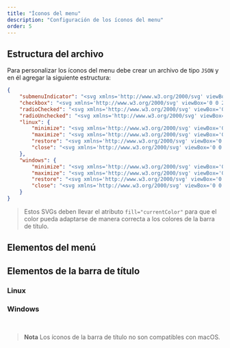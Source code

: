 ```yaml
---
title: "Íconos del menu"
description: "Configuración de los íconos del menu"
order: 5
---
```



## Estructura del archivo

Para personalizar los íconos del menu debe crear un archivo de tipo `JSON` y en él agregar la siguiente estructura:

```json
{
	"submenuIndicator": "<svg xmlns='http://www.w3.org/2000/svg' viewBox='0 0 24 24' stroke-width='1.5' stroke='currentColor' fill='none' stroke-linecap='round' stroke-linejoin='round'><path stroke='none' d='M0 0h24v24H0z' fill='none' /><polyline points='9 6 15 12 9 18' /></svg>",
	"checkbox": "<svg xmlns='http://www.w3.org/2000/svg' viewBox='0 0 24 24' stroke-width='1.5' stroke='currentColor' fill='none' stroke-linecap='round' stroke-linejoin='round'><path stroke='none' d='M0 0h24v24H0z' fill='none'/><path d='M5 12l5 5l10 -10' /></svg>",
	"radioChecked": "<svg xmlns='http://www.w3.org/2000/svg' viewBox='0 0 20 20'><path fill='currentColor' d='M10,5 C7.2,5 5,7.2 5,10 C5,12.8 7.2,15 10,15 C12.8,15 15,12.8 15,10 C15,7.2 12.8,5 10,5 L10,5 Z M10,0 C4.5,0 0,4.5 0,10 C0,15.5 4.5,20 10,20 C15.5,20 20,15.5 20,10 C20,4.5 15.5,0 10,0 L10,0 Z M10,18 C5.6,18 2,14.4 2,10 C2,5.6 5.6,2 10,2 C14.4,2 18,5.6 18,10 C18,14.4 14.4,18 10,18 L10,18 Z' /></svg>",
	"radioUnchecked": "<svg xmlns='http://www.w3.org/2000/svg' viewBox='0 0 20 20'><path fill='currentColor' d='M10,0 C4.5,0 0,4.5 0,10 C0,15.5 4.5,20 10,20 C15.5,20 20,15.5 20,10 C20,4.5 15.5,0 10,0 L10,0 Z M10,18 C5.6,18 2,14.4 2,10 C2,5.6 5.6,2 10,2 C14.4,2 18,5.6 18,10 C18,14.4 14.4,18 10,18 L10,18 Z' /></svg>",
	"linux": {
		"minimize": "<svg xmlns='http://www.w3.org/2000/svg' viewBox='0 0 11 11'><path d='M11,4.9v1.1H0V4.399h11z'/></svg>",
		"maximize": "<svg xmlns='http://www.w3.org/2000/svg' viewBox='0 0 11 11'><path d='M0,1.7v7.6C0,10.2,0.8,11,1.7,11h7.6c0.9,0,1.7-0.8,1.7-1.7V1.7C11,0.8,10.2,0,9.3,0H1.7C0.8,0,0,0.8,0,1.7z M8.8,9.9H2.2c-0.6,0-1.1-0.5-1.1-1.1V2.2c0-0.6,0.5-1.1,1.1-1.1h6.7c0.6,0,1.1,0.5,1.1,1.1v6.7C9.9,9.4,9.4,9.9,8.8,9.9z'/></svg>",
		"restore": "<svg xmlns='http://www.w3.org/2000/svg' viewBox='0 0 11 11'><path d='M7.9,2.2h-7C0.4,2.2,0,2.6,0,3.1v7C0,10.6,0.4,11,0.9,11h7c0.5,0,0.9-0.4,0.9-0.9v-7C8.8,2.6,8.4,2.2,7.9,2.2z M7.7,9.6 c0,0.2-0.1,0.3-0.3,0.3h-6c-0.2,0-0.3-0.1-0.3-0.3v-6c0-0.2,0.1-0.3,0.3-0.3h6c0.2,0,0.3,0.1,0.3,0.3V9.6z M10,0.9 c0,0.5-0.4,0.9-0.9,0.9h-2.1 c-0.5,0-0.9-0.4-0.9-0.9V0.9c0-0.5,0.4-0.9,0.9-0.9h2.1C9.6,0,10,0.4,10,0.9z'/></svg>",
		"close": "<svg xmlns='http://www.w3.org/2000/svg' viewBox='0 0 11 11'><path d='M6.279 5.5L11 10.221l-.779.779L5.5 6.279.779 11 0 10.221 4.721 5.5 0 .779.779 0 5.5 4.721 10.221 0 11 .779 6.279 5.5z'/></svg>"
	},
	"windows": {
		"minimize": "<svg xmlns='http://www.w3.org/2000/svg' viewBox='0 0 11 11'><path d='M11,4.9v1.1H0V4.399h11z'/></svg>",
		"maximize": "<svg xmlns='http://www.w3.org/2000/svg' viewBox='0 0 11 11'><path d='M0,1.7v7.6C0,10.2,0.8,11,1.7,11h7.6c0.9,0,1.7-0.8,1.7-1.7V1.7C11,0.8,10.2,0,9.3,0H1.7C0.8,0,0,0.8,0,1.7z M8.8,9.9H2.2c-0.6,0-1.1-0.5-1.1-1.1V2.2c0-0.6,0.5-1.1,1.1-1.1h6.7c0.6,0,1.1,0.5,1.1,1.1v6.7C9.9,9.4,9.4,9.9,8.8,9.9z'/></svg>",
		"restore": "<svg xmlns='http://www.w3.org/2000/svg' viewBox='0 0 11 11'><path d='M7.9,2.2h-7C0.4,2.2,0,2.6,0,3.1v7C0,10.6,0.4,11,0.9,11h7c0.5,0,0.9-0.4,0.9-0.9v-7C8.8,2.6,8.4,2.2,7.9,2.2z M7.7,9.6 c0,0.2-0.1,0.3-0.3,0.3h-6c-0.2,0-0.3-0.1-0.3-0.3v-6c0-0.2,0.1-0.3,0.3-0.3h6c0.2,0,0.3,0.1,0.3,0.3V9.6z'/><path d='M10,0H3.5v1.1h6.1c0.2,0,0.3,0.1,0.3,0.3v6.1H11V1C11,0.4,10.6,0,10,0z'/></svg>",
		"close": "<svg xmlns='http://www.w3.org/2000/svg' viewBox='0 0 11 11'><path d='M6.279 5.5L11 10.221l-.779.779L5.5 6.279.779 11 0 10.221 4.721 5.5 0 .779.779 0 5.5 4.721 10.221 0 11 .779 6.279 5.5z'/></svg>"
	}
}
```

> Estos SVGs deben llevar el atributo `fill="currentColor"` para que el color pueda adaptarse de manera correcta a los colores de la barra de título.

## Elementos del menú

<MenuIcon option="submenuIndicator" description="Es el ícono para los submenús." />
<MenuIcon option="checkbox" description="Es el ícono para los checkbox." />
<MenuIcon option="radioChecked" description="Es el ícono para los elementos de radio cuando este está seleccionado." />
<MenuIcon option="radioUnchecked" description="Es el ícono para los elementos de radio cuando no está seleccionado." />


## Elementos de la barra de título

### Linux

<MenuIcon option="linux.minimize" description="Es el ícono para minimizar la ventana." />
<MenuIcon option="linux.maximize" description="Es el ícono para maximizar la ventana." />
<MenuIcon option="linux.restore" description="Es el ícono para restaurar la ventana." />
<MenuIcon option="linux.close" description="Es el ícono para cerrar la ventana." />

### Windows

<MenuIcon option="windows.minimize" description="Es el ícono para minimizar la ventana." />
<MenuIcon option="windows.maximize" description="Es el ícono para maximizar la ventana." />
<MenuIcon option="windows.restore" description="Es el ícono para restaurar la ventana." />
<MenuIcon option="windows.close" description="Es el ícono para cerrar la ventana." />
<br/>

> **Nota** Los íconos de la barra de título no son compatibles con macOS.